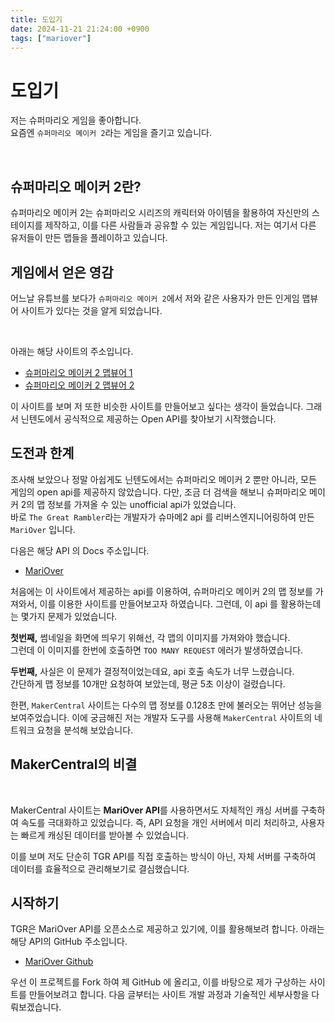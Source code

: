 ```yaml
---
title: 도입기
date: 2024-11-21 21:24:00 +0900
tags: ["mariover"]
---
```



# 도입기

저는 슈퍼마리오 게임을 좋아합니다.<br />
요즘엔 `슈퍼마리오 메이커 2`라는 게임을 즐기고 있습니다.<br />

<br />
<NextraImages name="smm2" extension="webp" />

## 슈퍼마리오 메이커 2란?

슈퍼마리오 메이커 2는 슈퍼마리오 시리즈의 캐릭터와 아이템을 활용하여 자신만의 스테이지를 제작하고, 이를 다른 사람들과 공유할 수 있는 게임입니다.
저는 여기서 다른 유저들이 만든 맵들을 플레이하고 있습니다.

## 게임에서 얻은 영감

어느날 유튜브를 보다가 `슈퍼마리오 메이커 2`에서 저와 같은 사용자가 만든 인게임 맵뷰어 사이트가 있다는 것을 알게 되었습니다.<br />

<br />
<NextraImages name="maker-central" />

아래는 해당 사이트의 주소입니다.

- [슈퍼마리오 메이커 2 맵뷰어 1](https://makercentral.io/levels/search/_)
- [슈퍼마리오 메이커 2 맵뷰어 2](https://www.smm2-viewer.com/)

이 사이트를 보며 저 또한 비슷한 사이트를 만들어보고 싶다는 생각이 들었습니다.
그래서 닌텐도에서 공식적으로 제공하는 Open API를 찾아보기 시작했습니다.

## 도전과 한계

조사해 보았으나 정말 아쉽게도 닌텐도에서는 슈퍼마리오 메이커 2 뿐만 아니라, 모든 게임의 open api를 제공하지 않았습니다.
다만, 조금 더 검색을 해보니 슈퍼마리오 메이커 2의 맵 정보를 가져올 수 있는 unofficial api가 있었습니다.<br />
바로 `The Great Rambler`라는 개발자가 슈마메2 api 를 리버스엔지니어링하여 만든 `MariOver` 입니다.

다음은 해당 API 의 Docs 주소입니다.

- [MariOver](https://tgrcode.com/mm2/docs/)

처음에는 이 사이트에서 제공하는 api를 이용하여, 슈퍼마리오 메이커 2의 맵 정보를 가져와서, 이를 이용한 사이트를 만들어보고자 하였습니다.
그런데, 이 api 를 활용하는데는 몇가지 문제가 있었습니다.

**첫번째,** 썸네일을 화면에 띄우기 위해선, 각 맵의 이미지를 가져와야 했습니다.<br />
그런데 이 이미지를 한번에 호출하면 `TOO MANY REQUEST` 에러가 발생하였습니다.

**두번째,** 사실은 이 문제가 결정적이었는데요, api 호출 속도가 너무 느렸습니다.<br />
간단하게 맵 정보를 10개만 요청하여 보았는데, 평균 5초 이상이 걸렸습니다.

한편, `MakerCentral` 사이트는 다수의 맵 정보를 0.128초 만에 불러오는 뛰어난 성능을 보여주었습니다.
이에 궁금해진 저는 개발자 도구를 사용해 `MakerCentral` 사이트의 네트워크 요청을 분석해 보았습니다.

## MakerCentral의 비결

<br />
<NextraImages name="maker-central-network" />

MakerCentral 사이트는 **MariOver API**를 사용하면서도 자체적인 캐싱 서버를 구축하여 속도를 극대화하고 있었습니다.
즉, API 요청을 개인 서버에서 미리 처리하고, 사용자는 빠르게 캐싱된 데이터를 받아볼 수 있었습니다.

이를 보며 저도 단순히 TGR API를 직접 호출하는 방식이 아닌, 자체 서버를 구축하여 데이터를 효율적으로 관리해보기로 결심했습니다.

## 시작하기

TGR은 MariOver API를 오픈소스로 제공하고 있기에, 이를 활용해보려 합니다.
아래는 해당 API의 GitHub 주소입니다.

- [MariOver Github](https://github.com/TheGreatRambler/MariOver)

우선 이 프로젝트를 Fork 하여 제 GitHub 에 올리고, 이를 바탕으로 제가 구상하는 사이트를 만들어보려고 합니다.
다음 글부터는 사이트 개발 과정과 기술적인 세부사항을 다뤄보겠습니다.